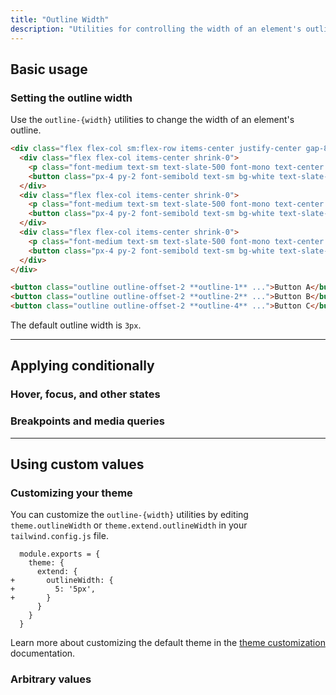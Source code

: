 ```yaml
---
title: "Outline Width"
description: "Utilities for controlling the width of an element's outline."
---
```




## Basic usage

### Setting the outline width

Use the `outline-{width}` utilities to change the width of an element's outline.

```html {{ mode: 'example' }}
<div class="flex flex-col sm:flex-row items-center justify-center gap-8 sm:gap-16 font-bold text-white text-sm text-center">
  <div class="flex flex-col items-center shrink-0">
    <p class="font-medium text-sm text-slate-500 font-mono text-center mb-3 dark:text-slate-400">outline-1</p>
    <button class="px-4 py-2 font-semibold text-sm bg-white text-slate-700 border border-slate-300 rounded-md shadow-sm outline outline-1 outline-offset-2 outline-blue-500 dark:bg-slate-700 dark:text-slate-200 dark:border-transparent">Button A</button>
  </div>
  <div class="flex flex-col items-center shrink-0">
    <p class="font-medium text-sm text-slate-500 font-mono text-center mb-3 dark:text-slate-400">outline-2</p>
    <button class="px-4 py-2 font-semibold text-sm bg-white text-slate-700 border border-slate-300 rounded-md shadow-sm outline outline-2 outline-offset-2 outline-blue-500 dark:bg-slate-700 dark:text-slate-200 dark:border-transparent">Button B</button>
  </div>
  <div class="flex flex-col items-center shrink-0">
    <p class="font-medium text-sm text-slate-500 font-mono text-center mb-3 dark:text-slate-400">outline-4</p>
    <button class="px-4 py-2 font-semibold text-sm bg-white text-slate-700 border border-slate-300 rounded-md shadow-sm outline outline-4 outline-offset-2 outline-blue-500 dark:bg-slate-700 dark:text-slate-200 dark:border-transparent">Button C</button>
  </div>
</div>
```

```html
<button class="outline outline-offset-2 **outline-1** ...">Button A</button>
<button class="outline outline-offset-2 **outline-2** ...">Button B</button>
<button class="outline outline-offset-2 **outline-4** ...">Button C</button>
```

The default outline width is `3px`.

---

## <Heading ignore>Applying conditionally</Heading>

### <Heading ignore>Hover, focus, and other states</Heading>

<HoverFocusAndOtherStates defaultClass="outline" featuredClass="outline-2" />

### <Heading ignore>Breakpoints and media queries</Heading>

<BreakpointsAndMediaQueries defaultClass="outline" featuredClass="outline-2" />

---

## Using custom values

### Customizing your theme

You can customize the `outline-{width}` utilities by editing `theme.outlineWidth` or `theme.extend.outlineWidth` in your `tailwind.config.js` file.

```diff-js {{ filename: 'tailwind.config.js' }}
  module.exports = {
    theme: {
      extend: {
+       outlineWidth: {
+         5: '5px',
+       }
      }
    }
  }
```

Learn more about customizing the default theme in the [theme customization](/docs/theme#customizing-the-default-theme) documentation.

### Arbitrary values

<ArbitraryValues property="outline-width" featuredClass="outline-[5px]" />
